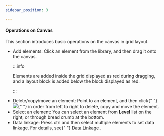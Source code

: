 ```yaml
---
sidebar_position: 3

---
```


<article
  className="nested3"
  aria-labelledby="unique_26022667__title_c3r_1hv_35b"
  id="unique_26022667"
>
  <h4 className="topictitle4" id="unique_26022667__title_c3r_1hv_35b">
    Operations on Canvas
  </h4>
  <div>
    <section className="section" id="unique_26022667__context_z1x_hkr_j5b">
      <p>
        This section introduces basic operations on the canvas in grid layout.
      </p>
      <ul id="unique_26022667__ul_ryv_h42_k5b">
        <li>
          Add elements: Click an element from the library, and then drag it onto
          the canvas.

:::info

Elements are added inside the grid displayed as red during dragging, and a layout block is added below the block displayed as red.

:::

</li>
        <li>
          Delete/copy/move an element: Point to an element, and then click{" "}
          <img id="unique_26022667__image_hlm_542_k5b" src="https://wordpressfreezonex.oss-cn-hangzhou.aliyuncs.com/appDesign/41.png" />{" "}
          in order from left to right to delete, copy and move the element.
        </li>
        <li>
          Select an element: You can select an element from <strong>Level</strong> list on the right, or through bread crumb at the bottom.
        </li>
        <li>
          Data linkage: Press ctrl and then select multiple elements to set data
          linkage. For details, see{" "}
          <a
            href="application_creation.html#unique_598277289"
            title="Data linkage is necessary for data requests between linking sources and linking targets."
          >
            Data Linkage
          </a>
          .
        </li>
      </ul>
    </section>
  </div>
</article>
